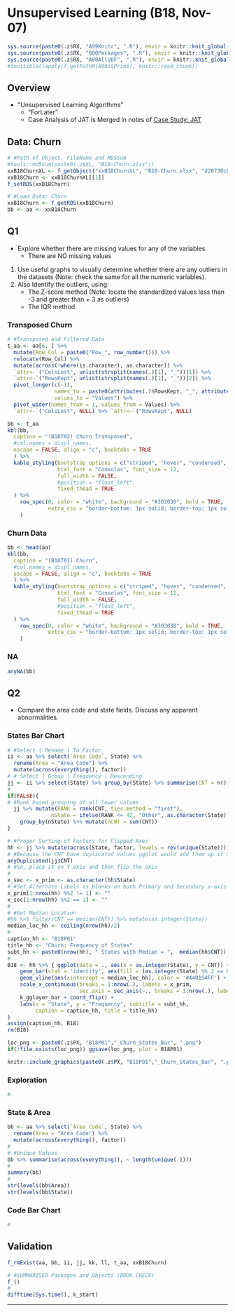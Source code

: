 # Unsupervised Learning (B18, Nov-07) {#b18}

```r
sys.source(paste0(.z$RX, "A99Knitr", ".R"), envir = knitr::knit_global())
sys.source(paste0(.z$RX, "000Packages", ".R"), envir = knitr::knit_global())
sys.source(paste0(.z$RX, "A00AllUDF", ".R"), envir = knitr::knit_global())
#invisible(lapply(f_getPathR(A09isPrime), knitr::read_chunk))
```


## Overview

- "Unsupervised Learning Algorithms"
  - "ForLater"
  - Case Analysis of JAT is Merged in notes of [Case Study: JAT](#jat-b15 "b15")

## Data: Churn

```r
# #Path of Object, FileName and MD5Sum
#tools::md5sum(paste0(.z$XL, "B18-Churn.xlsx"))
xxB18ChurnXL <- f_getObject("xxB18ChurnXL", "B18-Churn.xlsx", "d20730cb7050db29691eda7ca536c914")
xxB18Churn <- xxB18ChurnXL[[1]]
f_setRDS(xxB18Churn)
```

```r
# #Load Data: Churn
xxB18Churn <- f_getRDS(xxB18Churn)
bb <- aa <- xxB18Churn
```

## Q1 {.tabset .tabset-fade}

- Explore whether there are missing values for any of the variables.
  - There are NO missing values

1. Use useful graphs to visually determine whether there are any outliers in the datasets (Note: check the same for all the numeric variables).
1.	Also Identify the outliers, using:
    - The Z-score method (Note: locate the standardized values less than -3 and greater than + 3 as outliers)
    - The IQR method.

### Transposed Churn {.unlisted .unnumbered}

```r
# #Transposed and Filtered Data
t_aa <- aa[6, ] %>% 
  mutate(Row_Col = paste0("Row_", row_number())) %>% 
  relocate(Row_Col) %>% 
  mutate(across(!where(is.character), as.character)) %>% 
  `attr<-`("ColsLost", unlist(strsplit(names(.)[1], "_"))[1]) %>% 
  `attr<-`("RowsKept", unlist(strsplit(names(.)[1], "_"))[2]) %>% 
  pivot_longer(c(-1), 
               names_to = paste0(attributes(.)$RowsKept, "_", attributes(.)$ColsLost), 
               values_to = "Values") %>% 
  pivot_wider(names_from = 1, values_from = Values) %>% 
  `attr<-`("ColsLost", NULL) %>% `attr<-`("RowsKept", NULL)
```

```r
bb <- t_aa
kbl(bb,
  caption = "(B18T02) Churn Transposed",
  #col.names = displ_names,
  escape = FALSE, align = "c", booktabs = TRUE
  ) %>%
  kable_styling(bootstrap_options = c("striped", "hover", "condensed", "responsive"),
                html_font = "Consolas",	font_size = 12,
                full_width = FALSE,
                #position = "float_left",
                fixed_thead = TRUE
  ) %>%
	row_spec(0, color = "white", background = "#303030", bold = TRUE,
	         extra_css = "border-bottom: 1px solid; border-top: 1px solid"
	)
```

### Churn Data {.unlisted .unnumbered}

```r
bb <- head(aa)
kbl(bb,
  caption = "(B18T01) Churn",
  #col.names = displ_names,
  escape = FALSE, align = "c", booktabs = TRUE
  ) %>%
  kable_styling(bootstrap_options = c("striped", "hover", "condensed", "responsive"),
                html_font = "Consolas",	font_size = 12,
                full_width = FALSE,
                #position = "float_left",
                fixed_thead = TRUE
  ) %>%
	row_spec(0, color = "white", background = "#303030", bold = TRUE,
	         extra_css = "border-bottom: 1px solid; border-top: 1px solid"
	)
```

### NA {.unlisted .unnumbered}

```r
anyNA(bb)
```

## Q2 {.tabset .tabset-fade}

- Compare the area code and state fields. Discuss any apparent abnormalities.


### States Bar Chart {.unlisted .unnumbered}

```r
# #Select | Rename | To Factor
ii <- aa %>% select(`Area Code`, State) %>% 
  rename(Area = "Area Code") %>% 
  mutate(across(everything(), factor))
# # Select | Group | Frequency | Descending   
jj <- ii %>% select(State) %>% group_by(State) %>% summarise(CNT = n()) %>% arrange(desc(CNT))
#
if(FALSE){
# #Rank based grouping of all lower values
  jj %>% mutate(RANK = rank(CNT, ties.method = "first"), 
              nState = ifelse(RANK <= 42, "Other", as.character(State))) %>% 
    group_by(nState) %>% mutate(nCNT = sum(CNT))
}
```

```r
# #Proper Sorting of Factors for Flipped Axes
hh <- jj %>% mutate(across(State, factor, levels = rev(unique(State)))) 
# #Because the CNT have duplicated values ggplot would add them up if used on x-axis
anyDuplicated(jj$CNT)
# #So, place it on Y-axis and then flip the axis
#
x_sec <- x_prim <- as.character(hh$State)
# #Set Alternate Labels as blanks on both Primary and Secondary x-axis
x_prim[1:nrow(hh) %%2 != 1] <- ""
x_sec[1:nrow(hh) %%2 == 1] <- ""
#
# #Get Median Location
#hh %>% filter(CNT == median(CNT)) %>% mutate(as.integer(State))
median_loc_hh <- ceiling(nrow(hh)/2) 
#
caption_hh <- "B18P01"
title_hh <- "Churn: Frequency of States"
subt_hh <- paste0(nrow(hh), " States with Median = ",  median(hh$CNT)) #NULL
#
B18 <- hh %>% { ggplot(data = ., aes(x = as.integer(State), y = CNT)) +
    geom_bar(stat = 'identity', aes(fill = (as.integer(State) %% 2 == 0))) + 
    geom_vline(aes(xintercept = median_loc_hh), color = '#440154FF') +
    scale_x_continuous(breaks = 1:nrow(.), labels = x_prim, 
                       sec.axis = sec_axis(~., breaks = 1:nrow(.), labels = x_sec)) + 
    k_gglayer_bar + coord_flip() +
    labs(x = "State", y = "Frequency", subtitle = subt_hh, 
         caption = caption_hh, title = title_hh)
}
assign(caption_hh, B18)
rm(B18)
```

```r
loc_png <- paste0(.z$PX, "B18P01","_Churn_States_Bar", ".png")
if(!file.exists(loc_png)) ggsave(loc_png, plot = B18P01)
```

```r
knitr::include_graphics(paste0(.z$PX, "B18P01","_Churn_States_Bar", ".png"))
```

### Exploration {.unlisted .unnumbered}

```r
#
```


### State & Area {.unlisted .unnumbered}

```r
bb <- aa %>% select(`Area Code`, State) %>% 
  rename(Area = "Area Code") %>% 
  mutate(across(everything(), factor))
#
# #Unique Values
bb %>% summarise(across(everything(), ~ length(unique(.))))
#
summary(bb)
#
str(levels(bb$Area))
str(levels(bb$State))
```

### Code Bar Chart {.unlisted .unnumbered}

```r
#
```



## Validation {.unlisted .unnumbered .tabset .tabset-fade}

```r
f_rmExist(aa, bb, ii, jj, kk, ll, t_aa, xxB18Churn)
```

```r
# #SUMMARISED Packages and Objects (BOOK CHECK)
f_()
#
difftime(Sys.time(), k_start)
```

****
